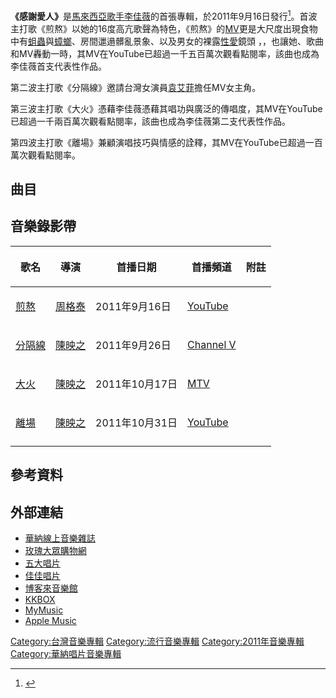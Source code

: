 {{Infobox Album
| Name = 《感謝愛人》<br>Thank You My Love
| Original_name = 
| Type = [[專輯|專輯]]
| Longtype =
| Artist = [[李佳薇_(歌手)|李佳薇]]
| Cover =  Jess Lee - Thank You My Love.jpg
| Released = 2011年9月16日
| Recorded = 
| Genre = [[華語流行音樂|華語流行音樂]]
| Length = 
| Label = [[華納唱片_(台灣)|華納音樂]]
| Producer = 
| Reviews =  
| This album = '''感謝愛人'''<br>（2011年）
| Next album = '''[[天堂／悬崖|天堂／悬崖]]'''<br>（2014年）
}}

'''《感謝愛人》'''是[[馬來西亞|馬來西亞]][[歌手|歌手]][[李佳薇_(歌手)|李佳薇]]的首張專輯，於2011年9月16日發行<ref>{{cite news |language =zh | url = https://www.facebook.com/notes/warner-music-taiwan-%E8%8F%AF%E7%B4%8D%E9%9F%B3%E6%A8%82-%E8%8F%AF%E8%AA%9E%E9%83%A8/%E6%9D%8E%E4%BD%B3%E8%96%87-%E9%A6%96%E5%BC%B5%E5%B0%88%E8%BC%AF%E6%84%9F%E8%AC%9D%E6%84%9B%E4%BA%BA916%E5%B7%B2%E7%99%BC%E8%A1%8C-%E5%90%8C%E9%96%80%E5%B8%AB%E5%A7%90%E9%BB%83%E5%B0%8F%E7%90%A5%E9%A9%9A%E5%96%9C%E7%8F%BE%E8%BA%AB%E9%80%81%E4%B8%8A%E9%BB%83%E9%87%91%E9%BA%A5%E5%85%8B%E9%A2%A8%E5%92%8C%E5%80%BC%E6%98%9F%E5%B8%B6-%E4%B8%A6%E6%AC%BD%E9%BB%9E%E4%BD%B3%E8%96%87%E6%93%94%E4%BB%BBpub%E5%A5%B3%E7%8E%8B%E6%8C%87%E5%AE%9A%E4%BB%A3%E7%8F%AD%E4%BA%BA/10150317904366304/ | title = 李佳薇 首張專輯『感謝愛人』9/16已發行 同門師姐黃小琥驚喜現身送上黃金麥克風和值星帶 並欽點佳薇擔任『pub女王指定代班人』 | publisher = Warner Music Taiwan Facebook | date = 2011-10-08}}</ref>。首波主打歌《煎熬》以她的16度高亢歌聲為特色，《煎熬》的[[音樂錄影帶|MV]]更是大尺度出現食物中有[[蛆|蛆蟲]]與[[蟑螂|蟑螂]]、房間邋遢髒亂景象、以及男女的裸露[[性交|性愛]]鏡頭 ，{{FACT|成為首個被[[YouTube|YouTube]]禁播的MV|time=2020-10-27T14:04:20+00:00}}，也讓她、歌曲和MV轟動一時，其MV在YouTube已超過一千五百萬次觀看點閱率，該曲也成為李佳薇首支代表性作品。

第二波主打歌《分隔線》邀請台灣女演員[[袁艾菲|袁艾菲]]擔任MV女主角。

第三波主打歌《大火》憑藉李佳薇憑藉其唱功與廣泛的傳唱度，其MV在YouTube已超過一千兩百萬次觀看點閱率，該曲也成為李佳薇第二支代表性作品。

第四波主打歌《離場》兼顧演唱技巧與情感的詮釋，其MV在YouTube已超過一百萬次觀看點閱率。

== 曲目 ==
{{Tracklist
| collapsed = 
| headline = 
| font_size = 
| total_length = 

| all_writing = 
| all_music = 
| all_lyrics = 
| all_arranger = 
| all_producer = 
| all_except = 

| extra_column =

| title1 = 送你分手<br>Get Out of Here
| note1 = 
| longnote1 = 
| music1 = [[Hermanni_Kovalainen|Hermanni Kovalainen]]<br>[[Aatu_Mallinen|Aatu Mallinen]]<br>[[Lasse_Mellberg|Lasse Mellberg]]<br>[[Perti_Matara|Perti Matara]]
| lyrics1 = [[崔惟楷|崔惟楷]]
| arranger1 = [[DJ_Mobster_Productions|DJ Mobster Productions]]
| producer1 = [[楊鈞堯|楊鈞堯]]
| extra1 = 
| length1 = 3:06

| title2 = 煎熬<br>Suffering
| note2 = 
| longnote2 = '''第一波主打'''<br>韓劇《[[一閃一閃亮晶晶_(韓國電視劇)|燦爛人生]]》台灣片頭曲
| music2 = [[饒善強|饒善強]]
| lyrics2 = [[徐世珍|徐世珍]]<br>[[吳輝福|吳輝福]]
| arranger2 = [[饒善強|饒善強]] 
| producer2 = [[馬奕強|馬奕強]] 
| extra2 = 
| length2 = 4:22

| title3 = 分隔線<br>Seperation
| note3 = 
| longnote3 = '''第二波主打'''
| music3 = [[林倛玉|林倛玉]]
| lyrics3 = [[管啟源|管啟源]]
| arranger3 = [[林倛玉|林倛玉]] 
| producer3 = [[馬毓芬|馬毓芬]]
| extra3 = 
| length3 = 4:13

| title4 = 也好也不好<br>Good or Bad
| note4 = 
| longnote4 = 
| music4 = [[李偉菘|李偉菘]]
| lyrics4 = [[廖瑩如|廖瑩如]]
| arranger4 = [[Terence_Teo|Terence Teo]]
| producer4 = [[李偉菘|李偉菘]]
| extra4 = 
| length4 = 4:58

| title5 = 撤<br>Remove
| note5 = 
| longnote5 = 
| music5 = [[蕭煌奇|蕭煌奇]]
| lyrics5 = [[葛大為|葛大為]]
| arranger5 = [[蔡名崑|蔡名崑]]
| producer5 = [[李偉菘|李偉菘]]
| extra5 = 
| length5 = 3:37

| title6 = 大火<br>Burn
| note6 = 
| longnote6 = '''第三波主打'''
| music6 = [[馬奕強|馬奕強]]
| lyrics6 = [[姚若龍|姚若龍]]
| arranger6 = [[Martin_Tan|Martin Tan]]
| producer6 = [[馬奕強|馬奕強]]
| extra6 = 
| length6 = 5:24

| title7 = 鞋<br>It's a New Day
| note7 = 
| longnote7 = 
| music7 = [[林俊傑|林俊傑]]
| lyrics7 = [[葛大為|葛大為]]
| arranger7 = [[Martin_Tan|Martin Tan]]
| producer7 = [[馬毓芬|馬毓芬]]
| extra7 = 
| length7 = 4:26

| title8 = 離場<br>Pull-Out
| note8 = 
| longnote8 = '''第四波主打'''
| music8 = [[伍家輝|伍家輝]]
| lyrics8 = [[李欣怡|李欣怡]]
| arranger8 = [[Terence_Teo|Terence Teo]]
| producer8 = [[馬奕強|馬奕強]]
| extra8 = 
| length8 = 4:00

| title9 = 感謝愛人<br>Thank You My Love
| note9 = 
| longnote9 = 
| music9 = [[魏文浩|魏文浩]]
| lyrics9 = [[馬嵩惟|馬嵩惟]]
| arranger9 = [[廖偉傑|廖偉傑]]
| producer9 = [[楊鈞堯|楊鈞堯]]
| extra9 = 
| length9 = 3:22

| title10 = 如果愛是星光<br>Shining
| note10 = 
| longnote10 = 
| music10 = [[李偲菘|李偲菘]]
| lyrics10 = [[管啟源|管啟源]]
| arranger10 = [[Martin_Tan|Martin Tan]]
| producer10 = [[李偲菘|李偲菘]]
| extra10 = 
| length10 = 3:46
}}

== 音樂錄影帶 ==
{| class="wikitable"
! 歌名 !! 導演 !! 首播日期 !! 首播頻道 !! 附註 
|-
|[http://www.youtube.com/watch?v=XfI5DwNj9oc 煎熬] {{Wayback|url=http://www.youtube.com/watch?v=XfI5DwNj9oc |date=20130327141658 }}||[[周格泰|周格泰]]||2011年9月16日||[[YouTube|YouTube]]||
|-
|[http://www.youtube.com/watch?v=MnxyHlmWHVU 分隔線] {{Wayback|url=http://www.youtube.com/watch?v=MnxyHlmWHVU |date=20150208013722 }}||[[陳映之|陳映之]]||2011年9月26日||[[Channel_V|Channel V]]||
|-
|[http://www.youtube.com/watch?v=zax1Rg6Oj7Y 大火] {{Wayback|url=http://www.youtube.com/watch?v=zax1Rg6Oj7Y |date=20111024080512 }}||[[陳映之|陳映之]]||2011年10月17日||[[MTV|MTV]]||
|-
|[http://www.youtube.com/watch?v=1SKfC4KmxQg 離場] {{Wayback|url=http://www.youtube.com/watch?v=1SKfC4KmxQg |date=20130723123229 }}||[[陳映之|陳映之]]||2011年10月31日||[[YouTube|YouTube]]||
|-
|}

== 參考資料 ==
{{reflist}}

== 外部連結 ==
*[https://web.archive.org/web/20180612142904/https://store.warnermusic.com.tw/store/item/2467 華納線上音樂雜誌]
*[https://www.g-music.com.tw/product.php?pid_for_show=41528 玫瑰大眾購物網] {{Wayback|url=https://www.g-music.com.tw/product.php?pid_for_show=41528 |date=20180612142303 }}
*[http://www.5music.com.tw/CDList-C.asp?cdno=432465678948 五大唱片] {{Wayback|url=http://www.5music.com.tw/CDList-C.asp?cdno=432465678948 |date=20111203064836 }}
*[http://www.ccr.com.tw/goods/216983 佳佳唱片] {{Wayback|url=http://www.ccr.com.tw/goods/216983 |date=20191130213439 }}
*[http://www.books.com.tw/exep/cdfile.php?item=0020152754 博客來音樂館] {{Wayback|url=http://www.books.com.tw/exep/cdfile.php?item=0020152754 |date=20151023183729 }}
*[https://www.kkbox.com/tw/tc/album/eBdHIbtd.4cXnL0F19OS0091-index.html KKBOX] {{Wayback|url=https://www.kkbox.com/tw/tc/album/eBdHIbtd.4cXnL0F19OS0091-index.html |date=20180612140705 }}
*[https://www.mymusic.net.tw/ux/w/album/show/105288 MyMusic] {{Wayback|url=https://www.mymusic.net.tw/ux/w/album/show/105288 |date=20180612142458 }}
*[https://itunes.apple.com/tw/album/%E6%84%9F%E8%AC%9D%E6%84%9B%E4%BA%BA/540280343 Apple Music] {{Wayback|url=https://itunes.apple.com/tw/album/%E6%84%9F%E8%AC%9D%E6%84%9B%E4%BA%BA/540280343 |date=20180612182454 }}

[[Category:台灣音樂專輯|Category:台灣音樂專輯]]
[[Category:流行音樂專輯|Category:流行音樂專輯]]
[[Category:2011年音樂專輯|Category:2011年音樂專輯]]
[[Category:華納唱片音樂專輯|Category:華納唱片音樂專輯]]